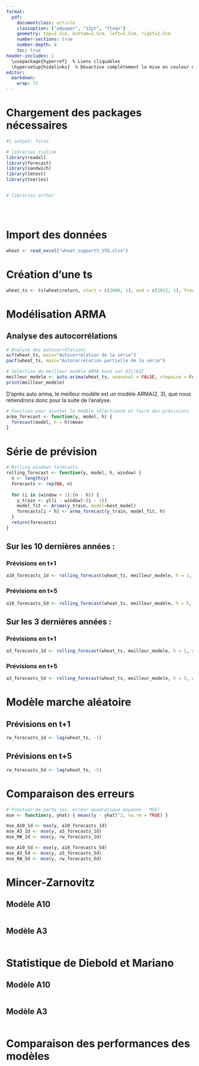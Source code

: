 ```yaml
---
format: 
  pdf:
    documentclass: article
    classoption: ["a4paper", "12pt", "fleqn"]
    geometry: top=2.5cm, bottom=2.5cm, left=2.5cm, right=2.5cm
    number-sections: true
    number-depth: 8
    toc: true
header-includes: |
  \usepackage{hyperref}  % Liens cliquables
  \hypersetup{hidelinks}  % Désactive complètement la mise en couleur des liens
editor: 
  markdown: 
    wrap: 72
---
```


\begin{titlepage}
    \begin{center}
        {\LARGE \textbf{Séries temporelles univariées}}\\
        \vspace{0.5cm}
        {\Large M1 ECAP -- TD5 -- Année 2024/2025}\\
        
        \vspace{2cm}
        
          {\Large \textbf{TD5 : Évaluation de modèles de prévision}}\\
        \vspace{0.5cm}
        \textit{Responsable d'enseignement : Benoît SÉVI}\\
        \href{mailto:benoit.sevi@univ-nantes.fr}{benoit.sevi@univ-nantes.fr}\\
        
        \vspace{1.5cm}
        
        {\large \textbf{ERNOUL DE LA PROVOTÉ Arthur, HERVÉ Isaline}}
        
        \vfill
        
        {\large \today}
        
    \end{center}
\end{titlepage}
\begingroup
\hypersetup{linkcolor=black}
\tableofcontents
\endgroup

\newpage

# Chargement des packages nécessaires

```r
#| output: false

# libraries isaline
library(readxl)
library(forecast)
library(sandwich)
library(lmtest)
library(tseries)


# libraries arthur





```

# Import des données

```r
wheat <- read_excel("wheat_support5_STU.xlsx")
```

# Création d'une ts

```r
wheat_ts <- ts(wheat$return, start = c(2006, 1), end = c(2022, 1), frequency = 252)
```

# Modélisation ARMA

## Analyse des autocorrélations

```r
# Analyse des autocorrélations
acf(wheat_ts, main="Autocorrélation de la série")
pacf(wheat_ts, main="Autocorrélation partielle de la série")
```


```r
# Sélection du meilleur modèle ARMA basé sur AIC/BIC
meilleur_modele <- auto.arima(wheat_ts, seasonal = FALSE, stepwise = FALSE, approximation = FALSE)
print(meilleur_modele)
```

D'après auto arima, le meilleur modèle est un modèle ARMA(2, 3), que nous retiendrons donc pour la suite de l'analyse.

```r
# Fonction pour ajuster le modèle sélectionné et faire des prévisions
arma_forecast <- function(y, model, h) {
  forecast(model, h = h)$mean
}
```

# Série de prévision

```r
# Rolling windows forecasts
rolling_forecast <- function(y, model, h, window) {
  n <- length(y)
  forecasts <- rep(NA, n)
  
  for (i in (window + 1):(n - h)) {
    y_train <- y[(i - window):(i - 1)]
    model_fit <- Arima(y_train, model=best_model)
    forecasts[i + h] <- arma_forecast(y_train, model_fit, h)
  }
  return(forecasts)
}
```

## Sur les 10 dernières années : 

### Prévisions en t+1

```r
a10_forecasts_1d <- rolling_forecast(wheat_ts, meilleur_modele, h = 1, window = 10 * 252)
```

### Prévisions en t+5

```r
a10_forecasts_5d <- rolling_forecast(wheat_ts, meilleur_modele, h = 5, window = 10 * 252)
```

## Sur les 3 dernières années : 

### Prévisions en t+1

```r
a3_forecasts_1d <- rolling_forecast(wheat_ts, meilleur_modele, h = 1, window = 3 * 252)
```

### Prévisions en t+5

```r
a3_forecasts_5d <- rolling_forecast(wheat_ts, meilleur_modele, h = 5, window = 3 * 252)
```

# Modèle marche aléatoire

## Prévisions en t+1

```r
rw_forecasts_1d <- lag(wheat_ts, -1)
```

## Prévisions en t+5

```r
rw_forecasts_5d <- lag(wheat_ts, -5)
```

# Comparaison des erreurs

```r
# Fonction de perte (ex. erreur quadratique moyenne - MSE)
mse <- function(y, yhat) { mean((y - yhat)^2, na.rm = TRUE) }

mse_A10_1d <- mse(y, a10_forecasts_1d)
mse_A3_1d <- mse(y, a3_forecasts_1d)
mse_RW_1d <- mse(y, rw_forecasts_1d)

mse_A10_5d <- mse(y, a10_forecasts_5d)
mse_A3_5d <- mse(y, a3_forecasts_5d)
mse_RW_5d <- mse(y, rw_forecasts_5d)
```


# Mincer-Zarnovitz

## Modèle A10

```r

```

## Modèle A3

```r

```

# Statistique de Diebold et Mariano

## Modèle A10

```r

```

## Modèle A3

```r

```

# Comparaison des performances des modèles

```r

```

